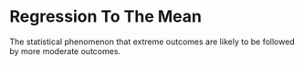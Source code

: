 # Regression To The Mean

The statistical phenomenon that extreme outcomes are likely to be followed by more moderate outcomes.